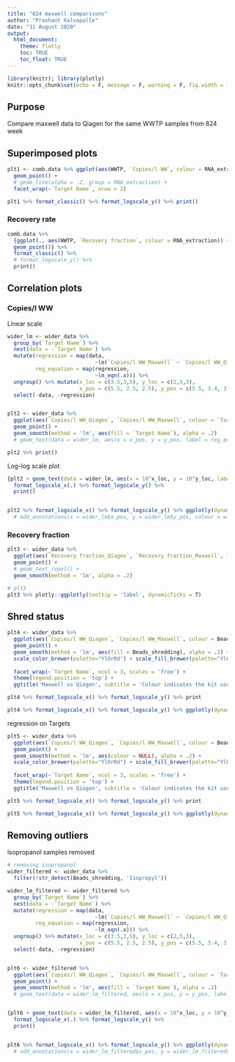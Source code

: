 ```yaml
---
title: "824 maxwell comparisons"
author: "Prashant Kalvapalle"
date: "31 August 2020"
output: 
  html_document:
    theme: flatly
    toc: TRUE
    toc_float: TRUE
---
```


```r
library(knitr); library(plotly)
knitr::opts_chunk$set(echo = F, message = F, warning = F, fig.width = 10, fig.height = 4)

```
## Purpose

Compare maxwell data to Qiagen for the same WWTP samples from 824 week

## Superimposed plots


```r

plt1 <- comb.data %>% ggplot(aes(WWTP, `Copies/l WW`, colour = RNA_extraction)) + 
  geom_point() + 
  # geom_line(alpha = .2, group = RNA_extraction) + 
  facet_wrap(~`Target Name`, nrow = 2)

plt1 %>% format_classic() %>% format_logscale_y() %>% print()

```


### Recovery rate
```r

comb.data %>% 
  {ggplot(., aes(WWTP, `Recovery fraction`, colour = RNA_extraction)) + 
  geom_point()} %>% 
  format_classic() %>% 
  # format_logscale_y() %>% 
  print()

```

## Correlation plots

### Copies/l WW

Linear scale
```r

wider_lm <- wider_data %>% 
  group_by(`Target Name`) %>% 
  nest(data = -`Target Name`) %>% 
  mutate(regression = map(data,
                            ~lm(`Copies/l WW_Maxwell` ~ `Copies/l WW_Qiagen`, data = .x)),
         reg_equation = map(regression,
                            ~lm_eqn(.x))) %>% 
  ungroup() %>% mutate(x_loc = c(3.5,3,5), y_loc = c(2,5,3), 
                       x_pos = c(5.5, 2.5, 2.5), y_pos = c(5.5, 3.4, 3.55)) %>% 
  select(-data, -regression)


plt2 <- wider_data %>% 
  ggplot(aes(`Copies/l WW_Qiagen`, `Copies/l WW_Maxwell`, colour = `Target Name`, label = Facility)) +
  geom_point() + 
  geom_smooth(method = 'lm', aes(fill = `Target Name`), alpha = .2) 
  # geom_text(data = wider_lm, aes(x = x_pos, y = y_pos, label = reg_equation, colour = `Target Name`), parse = T)

plt2 %>% print()  
```

Log-log scale plot

```r
{plt2 + geom_text(data = wider_lm, aes(x = 10^x_loc, y = 10^y_loc, label = reg_equation, colour = `Target Name`), parse = T, hjust = 'inwards' )} %>% 
  format_logscale_x(.) %>% format_logscale_y() %>% 
  print()


plt2 %>% format_logscale_x() %>% format_logscale_y() %>% ggplotly(dynamicTicks = T, tooltip = 'label') #%>% 
  # add_annotations(x = wider_lm$x_pos, y = wider_lm$y_pos, colour = wider_lm$`Target Name`, text = 1:3)
```

### Recovery fraction

```r

plt3 <- wider_data %>% 
  ggplot(aes(`Recovery fraction_Qiagen`, `Recovery fraction_Maxwell`, label = Facility)) +
  geom_point() + 
  # geom_text_repel() + 
  geom_smooth(method = 'lm', alpha = .2)

# plt3
plt3 %>% plotly::ggplotly(tooltip = 'label', dynamicTicks = T)
```

## Shred status

```r

plt4 <- wider_data %>% 
  ggplot(aes(`Copies/l WW_Qiagen`, `Copies/l WW_Maxwell`, colour = Beads_shredding, label = Facility)) +
  geom_point() + 
  geom_smooth(method = 'lm', aes(fill = Beads_shredding), alpha = .2) + 
  scale_color_brewer(palette="YlOrRd") + scale_fill_brewer(palette="YlOrRd") + 
  
  facet_wrap(~`Target Name`, ncol = 3, scales = 'free') + 
  theme(legend.position = 'top') +
  ggtitle('Maxwell vs Qiagen', subtitle = 'Colour indicates the kit used and the shearing status of the Maxwell prep, Qiagen assumed w Qiagen kit w good shearing')

plt4 %>% format_logscale_x() %>% format_logscale_y() %>% print

plt4 %>% format_logscale_x() %>% format_logscale_y() %>% ggplotly(dynamicTicks = T, tooltip = 'label')
```

regression on Targets

```r

plt5 <- wider_data %>% 
  ggplot(aes(`Copies/l WW_Qiagen`, `Copies/l WW_Maxwell`, colour = Beads_shredding, label = Facility)) +
  geom_point() + 
  geom_smooth(method = 'lm', aes(colour = NULL), alpha = .2) + 
  scale_color_brewer(palette="YlOrRd") + scale_fill_brewer(palette="YlOrRd") + 
  
  facet_wrap(~`Target Name`, ncol = 3, scales = 'free') + 
  theme(legend.position = 'top') +
  ggtitle('Maxwell vs Qiagen', subtitle = 'Colour indicates the kit used and the shearing status of the Maxwell prep, Qiagen assumed w Qiagen kit w good shearing')

plt5 %>% format_logscale_x() %>% format_logscale_y() %>% print

plt5 %>% format_logscale_x() %>% format_logscale_y() %>% ggplotly(dynamicTicks = T, tooltip = 'label')

```


## Removing outliers

Isopropanol samples removed

```r

# removing isopropanol
wider_filtered <- wider_data %>% 
  filter(!str_detect(Beads_shredding, 'Isopropyl'))

wider_lm_filtered <- wider_filtered %>% 
  group_by(`Target Name`) %>% 
  nest(data = -`Target Name`) %>% 
  mutate(regression = map(data,
                            ~lm(`Copies/l WW_Maxwell` ~ `Copies/l WW_Qiagen`, data = .x)),
         reg_equation = map(regression,
                            ~lm_eqn(.x))) %>% 
  ungroup() %>% mutate(x_loc = c(3.5,3,5), y_loc = c(2,5,3), 
                       x_pos = c(5.5, 2.5, 2.5), y_pos = c(5.5, 3.4, 3.55)) %>% 
  select(-data, -regression)


plt6 <- wider_filtered %>% 
  ggplot(aes(`Copies/l WW_Qiagen`, `Copies/l WW_Maxwell`, colour = `Target Name`, label = Facility)) +
  geom_point() + 
  geom_smooth(method = 'lm', aes(fill = `Target Name`), alpha = .2) 
  # geom_text(data = wider_lm_filtered, aes(x = x_pos, y = y_pos, label = reg_equation, colour = `Target Name`), parse = T)


{plt6 + geom_text(data = wider_lm_filtered, aes(x = 10^x_loc, y = 10^y_loc, label = reg_equation, colour = `Target Name`), parse = T, hjust = 'inwards' )} %>% 
  format_logscale_x(.) %>% format_logscale_y() %>% 
  print()


plt6 %>% format_logscale_x() %>% format_logscale_y() %>% ggplotly(dynamicTicks = T, tooltip = 'label') #%>% 
  # add_annotations(x = wider_lm_filtered$x_pos, y = wider_lm_filtered$y_pos, colour = wider_lm_filtered$`Target Name`, text = 1:3)
```



<!-- # old code archived -->
<!-- ```{r shredo_regression} -->


<!-- plt6 <- wider_data %>% -->
<!--   ggplot(aes(`Copies/l WW_Qiagen`, `Copies/l WW_Maxwell`, colour = `Target Name`, label = Facility)) + -->
<!--   geom_point() + -->
<!--   geom_smooth(method = 'lm', aes(fill = `Target Name`), alpha = .2) + -->

<!--   facet_wrap(~Beads_shredding, ncol = 3) + -->
<!--   theme(legend.position = 'top') + -->
<!--   ggtitle('Maxwell vs Qiagen', subtitle = 'Colour indicates the kit used and the shearing status of the Maxwell prep, Qiagen assumed w Qiagen kit w good shearing') -->

<!-- wider_lm_shred <- wider_data %>% -->
<!--   group_by(`Target Name`, Beads_shredding) %>% -->
<!--   nest(data = -c(`Target Name`, Beads_shredding)) %>% -->
<!--   mutate(regression = map(data, -->
<!--                             ~lm(`Copies/l WW_Maxwell` ~ `Copies/l WW_Qiagen`, data = .x)), -->
<!--          reg_equation = map(regression, -->
<!--                             ~lm_eqn(.x))) %>% -->
<!--   ungroup(by = `Target Name`) %>% mutate(x_loc = -Inf, y_loc = Inf - 100 * 0:2) %>% -->
<!--   select(-data, -regression) -->

<!-- plt6 %>% format_logscale_x() %>% format_logscale_y() %>% print -->

<!-- {plt6 + geom_text(data = wider_lm_shred, aes(x = 10^x_loc, y = 10^y_loc, label = reg_equation, colour = `Target Name`), parse = T, hjust = 'inwards' )} %>% -->
<!--   format_logscale_x(.) %>% format_logscale_y() %>% -->
<!--   print() -->

<!-- plt6 %>% format_logscale_x() %>% format_logscale_y() %>% ggplotly(dynamicTicks = T, tooltip = 'label') -->
<!-- ``` -->


